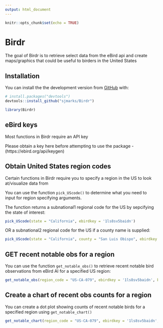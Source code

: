 ```yaml
---
output: html_document
---
```


```r
knitr::opts_chunk$set(echo = TRUE)
```

# Birdr

<!-- badges: start -->
<!-- badges: end -->

The goal of Birdr is to retrieve select data from the eBird api and create maps/graphics that could be useful to birders in the United States

## Installation

You can install the the development version from [GitHub](https://github.com/) with:

```r
# install.packages("devtools")
devtools::install_github("sjmarks/Birdr")

```

```r
library(Birdr)
```

## eBird keys

Most functions in Birdr require an API key

Please obtain a key here before attempting to use the package - (https://ebird.org/api/keygen)

## Obtain United States region codes

Certain functions in Birdr require you to specify a region in the US to look at/visualize data from

You can use the function `pick_UScode()` to determine what you need to input for region specifying arguments.

The function returns a subnational1 regional code for the US by sepcifying the state of interest:

```r
pick_UScode(state = "California", ebirdkey = '1ls8sv5baidn')
```

OR a subnational2 regional code for the US if a county name is supplied:

```r
pick_UScode(state = "California", county = "San Luis Obispo", ebirdkey = '1ls8sv5baidn')
```


## GET recent notable obs for a region

You can use the function `get_notable_obs()` to retrieve recent notable bird observations from eBird AI for a specified US region:

```r
get_notable_obs(region_code = "US-CA-079", ebirdkey = '1ls8sv5baidn', back = 2)
```

## Create a chart of recent obs counts for a region

You can create a dot plot showing counts of recent notable birds for a specified region using `get_notable_chart()`

```r
get_notable_chart(region_code = "US-CA-079", ebirdkey = '1ls8sv5baidn', obs_to_plot = 25, back = 15)
```

